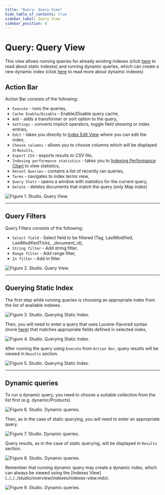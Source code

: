 ```yaml
---
title: "Query: Query View"
hide_table_of_contents: true
sidebar_label: Query View
sidebar_position: 0
---
```



# Query: Query View

This view allows running queries for already existing indexes (click [here](../../../indexes/creating-and-deploying.mdx#static-indexes) to read about static indexes) and running dynamic queries, which can create a new dynamic index (click [here](../../../indexes/creating-and-deploying.mdx#auto-indexes) to read more about dynamic indexes)

## Action Bar

Action Bar consists of the following:

- `Execute` - runs the queries,
- `Cache Enable/Disable` - Enable/Disable query cache,
- `Add` - adds a transformer or sort option to the query,
- `Settings` - converts implicit operators, toggle field showing or index entries,
- `Edit` - takes you directly to [Index Edit View](../../../studio/overview/indexes/index-edit-view.mdx) where you can edit the index,
- `Choose columns` - allows you to choose columns which will be displayed in `Results`,
- `Export CSV` - exports results to CSV file,
- `Indexing performance statistics` - takes you to [Indexing Performance Chart](../../../studio/overview/status/indexing/indexing-performance.mdx) to view statistics,
- `Recent Queries` - contains a list of recently ran queries,
- `Terms` - navigates to index terms view,
- `Query Stats` - opens a window with statistics for the current query,
- `Delete` - deletes documents that match the query (only Map index)

![Figure 1. Studio. Query View.](./assets/query_view-1.png)

---

## Query Filters

Query Filters consists of the following:

- `Select field` - Select field to be filtered (Tag, LastModified, LastModifiedTicks, _document_id),
- `String filter` - Add string filter,
- `Range filter` - Add range filter,
- `In filter` - Add in filter

![Figure 2. Studio. Query View.](./assets/query_filters.png)

---

## Querying Static Index

The first step while running queries is choosing an appropriate index from the list of available indexes.

![Figure 3. Studio. Querying Static Index.](./assets/query_view-quering_static_index-2.png)

Then, you will need to enter a query that uses Lucene-flavored syntax (more [here](../../../indexes/querying/full-query-syntax.mdx)) that matches appropriate fields defined in selected index,

![Figure 4. Studio. Querying Static Index.](./assets/query_view-quering_static_index-3.png)

After running the query using `Execute` from `Action Bar`, query results will be viewed in `Results` section.

![Figure 5. Studio. Querying Static Index.](./assets/query_view-quering_static_index-4.png)

---

## Dynamic queries

To run a dynamic query, you need to choose a suitable collection from the list first (e.g. dynamic/Products).

![Figure 6. Studio. Dynamic queries.](./assets/query_view-dynamic_queries-5.png)

Then, as in the case of static querying, you will need to enter an appropriate query.

![Figure 7. Studio. Dynamic queries.](./assets/query_view-dynamic_queries-6.png)

Query results, as in the case of static querying, will be displayed in `Results` section.

![Figure 8. Studio. Dynamic queries.](./assets/query_view-dynamic_queries-7.png)

<Admonition type="warning" title="Warning">
Remember that running dynamic query may create a dynamic index, which can always be viewed using the [Indexes View](../../../studio/overview/indexes/indexes-view.mdx).
</Admonition>

![Figure 9. Studio. Dynamic queries.](./assets/query_view-dynamic_queries-8.png)
